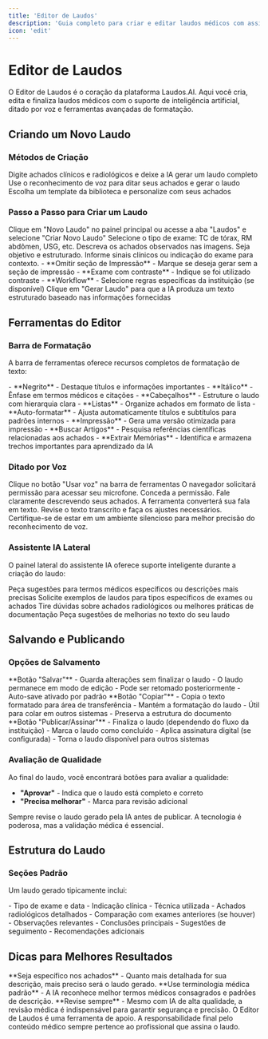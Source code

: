 ```yaml
---
title: 'Editor de Laudos'
description: 'Guia completo para criar e editar laudos médicos com assistência de IA'
icon: 'edit'
---
```


# Editor de Laudos

O Editor de Laudos é o coração da plataforma Laudos.AI. Aqui você cria, edita e finaliza laudos médicos com o suporte de inteligência artificial, ditado por voz e ferramentas avançadas de formatação.

## Criando um Novo Laudo

### Métodos de Criação

<CardGroup cols={3}>
<Card title="A partir de descrição" icon="type">
Digite achados clínicos e radiológicos e deixe a IA gerar um laudo completo
</Card>

<Card title="Ditado por voz" icon="mic">
Use o reconhecimento de voz para ditar seus achados e gerar o laudo
</Card>

<Card title="A partir de modelo" icon="file-template">
Escolha um template da biblioteca e personalize com seus achados
</Card>
</CardGroup>

### Passo a Passo para Criar um Laudo

<Steps>
<Step title="Acesse a criação de novo laudo">
Clique em "Novo Laudo" no painel principal ou acesse a aba "Laudos" e selecione "Criar Novo Laudo"
</Step>

<Step title="Preencha as informações obrigatórias">
<Tabs>
<Tab title="Tipo de Exame (Obrigatório)">
Selecione o tipo de exame: TC de tórax, RM abdômen, USG, etc.
</Tab>

<Tab title="Achados Radiológicos (Obrigatório)">
Descreva os achados observados nas imagens. Seja objetivo e estruturado.
</Tab>

<Tab title="Achados Clínicos (Opcional)">
Informe sinais clínicos ou indicação do exame para contexto.
</Tab>
</Tabs>
</Step>

<Step title="Configure opções adicionais">
- **Omitir seção de Impressão** - Marque se deseja gerar sem a seção de impressão
- **Exame com contraste** - Indique se foi utilizado contraste
- **Workflow** - Selecione regras específicas da instituição (se disponível)
</Step>

<Step title="Gere o laudo">
Clique em "Gerar Laudo" para que a IA produza um texto estruturado baseado nas informações fornecidas
</Step>
</Steps>

## Ferramentas do Editor

### Barra de Formatação

A barra de ferramentas oferece recursos completos de formatação de texto:

<AccordionGroup>
<Accordion title="Formatação Básica">
- **Negrito** - Destaque títulos e informações importantes
- **Itálico** - Ênfase em termos médicos e citações
- **Cabeçalhos** - Estruture o laudo com hierarquia clara
- **Listas** - Organize achados em formato de lista
</Accordion>

<Accordion title="Formatação Avançada">
- **Auto-formatar** - Ajusta automaticamente títulos e subtítulos para padrões internos
- **Impressão** - Gera uma versão otimizada para impressão
- **Buscar Artigos** - Pesquisa referências científicas relacionadas aos achados
- **Extrair Memórias** - Identifica e armazena trechos importantes para aprendizado da IA
</Accordion>
</AccordionGroup>

### Ditado por Voz

<Steps>
<Step title="Ative o ditado">
Clique no botão "Usar voz" na barra de ferramentas
</Step>

<Step title="Permita acesso ao microfone">
O navegador solicitará permissão para acessar seu microfone. Conceda a permissão.
</Step>

<Step title="Comece a falar">
Fale claramente descrevendo seus achados. A ferramenta converterá sua fala em texto.
</Step>

<Step title="Revise e edite">
Revise o texto transcrito e faça os ajustes necessários.
</Step>
</Steps>

<Warning>
Certifique-se de estar em um ambiente silencioso para melhor precisão do reconhecimento de voz.
</Warning>

### Assistente IA Lateral

O painel lateral do assistente IA oferece suporte inteligente durante a criação do laudo:

<CardGroup cols={2}>
<Card title="Sugestões de Terminologia" icon="help-circle">
Peça sugestões para termos médicos específicos ou descrições mais precisas
</Card>

<Card title="Exemplos de Laudos" icon="file-text">
Solicite exemplos de laudos para tipos específicos de exames ou achados
</Card>

<Card title="Esclarecimento de Dúvidas" icon="message-square">
Tire dúvidas sobre achados radiológicos ou melhores práticas de documentação
</Card>

<Card title="Revisão de Texto" icon="check-circle">
Peça sugestões de melhorias no texto do seu laudo
</Card>
</CardGroup>

## Salvando e Publicando

### Opções de Salvamento

<Tabs>
<Tab title="Salvar Rascunho">
**Botão "Salvar"** - Guarda alterações sem finalizar o laudo
- O laudo permanece em modo de edição
- Pode ser retomado posteriormente
- Auto-save ativado por padrão
</Tab>

<Tab title="Copiar Texto">
**Botão "Copiar"** - Copia o texto formatado para área de transferência
- Mantém a formatação do laudo
- Útil para colar em outros sistemas
- Preserva a estrutura do documento
</Tab>

<Tab title="Publicar/Assinar">
**Botão "Publicar/Assinar"** - Finaliza o laudo (dependendo do fluxo da instituição)
- Marca o laudo como concluído
- Aplica assinatura digital (se configurada)
- Torna o laudo disponível para outros sistemas
</Tab>
</Tabs>

### Avaliação de Qualidade

Ao final do laudo, você encontrará botões para avaliar a qualidade:

- **"Aprovar"** - Indica que o laudo está completo e correto
- **"Precisa melhorar"** - Marca para revisão adicional

<Check>
Sempre revise o laudo gerado pela IA antes de publicar. A tecnologia é poderosa, mas a validação médica é essencial.
</Check>

## Estrutura do Laudo

### Seções Padrão

Um laudo gerado tipicamente inclui:

<AccordionGroup>
<Accordion title="Identificação do Exame">
- Tipo de exame e data
- Indicação clínica
- Técnica utilizada
</Accordion>

<Accordion title="Descrição dos Achados">
- Achados radiológicos detalhados
- Comparação com exames anteriores (se houver)
- Observações relevantes
</Accordion>

<Accordion title="Impressão Diagnóstica">
- Conclusões principais
- Sugestões de seguimento
- Recomendações adicionais
</Accordion>
</AccordionGroup>

## Dicas para Melhores Resultados

<Tip>
**Seja específico nos achados** - Quanto mais detalhada for sua descrição, mais preciso será o laudo gerado.
</Tip>

<Tip>
**Use terminologia médica padrão** - A IA reconhece melhor termos médicos consagrados e padrões de descrição.
</Tip>

<Tip>
**Revise sempre** - Mesmo com IA de alta qualidade, a revisão médica é indispensável para garantir segurança e precisão.
</Tip>

<Warning>
O Editor de Laudos é uma ferramenta de apoio. A responsabilidade final pelo conteúdo médico sempre pertence ao profissional que assina o laudo.
</Warning>